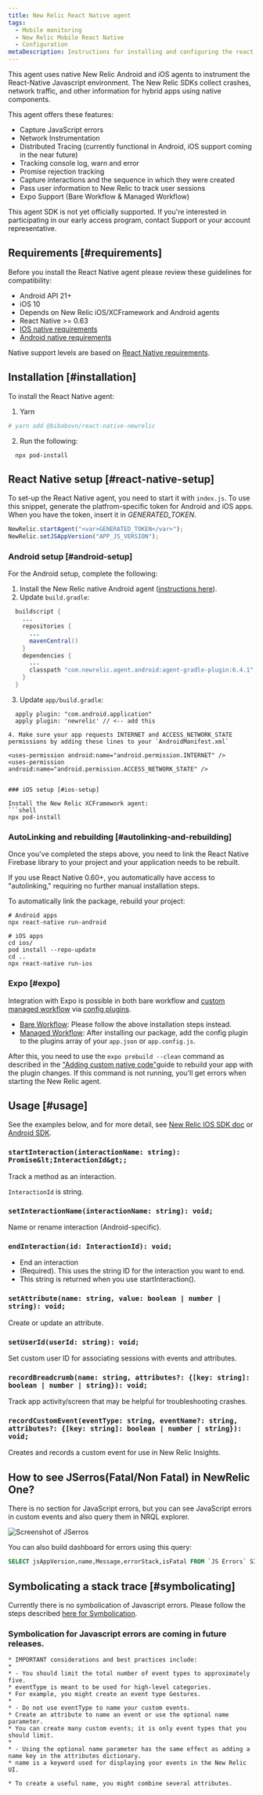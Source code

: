 ```yaml
---
title: New Relic React Native agent
tags:
  - Mobile monitoring
  - New Relic Mobile React Native
  - Configuration
metaDescription: Instructions for installing and configuring the react native agent.
---
```


This agent uses native New Relic Android and iOS agents to instrument the React-Native Javascript environment. The New Relic SDKs collect crashes, network traffic, and other information for hybrid apps using native components.

This agent offers these features:

  * Capture JavaScript errors
  * Network Instrumentation
  * Distributed Tracing (currently functional in Android, iOS support coming in the near future)
  * Tracking console log, warn and error
  * Promise rejection tracking
  * Capture interactions and the sequence in which they were created
  * Pass user information to New Relic to track user sessions
  * Expo Support (Bare Workflow & Managed Workflow)

<Callout title="Beta Feature">
This agent SDK is not yet officially supported. If you're interested in participating in our early access program, contact Support or your account representative.
</Callout>

## Requirements [#requirements]

Before you install the React Native agent please review these guidelines for compatibility:

  * Android API 21+
  * iOS 10
  * Depends on New Relic iOS/XCFramework and Android agents
  * React Native >= 0.63
  * [IOS native requirements](/docs/mobile-monitoring/new-relic-mobile-ios/get-started/new-relic-ios-compatibility-requirements)
  *  [Android native requirements](/docs/mobile-monitoring/new-relic-mobile-android/get-started/new-relic-android-compatibility-requirements)
  
Native support levels are based on [React Native requirements](https://github.com/facebook/react-native#-requirements).

## Installation [#installation]

To install the React Native agent:

1. Yarn
```sh
# yarn add @bibabovn/react-native-newrelic
```
2. Run the following:
```shell
  npx pod-install
```

## React Native setup [#react-native-setup]

To set-up the React Native agent, you need to start it with `index.js`. To use this snippet, generate the platfrom-specific token for Android and iOS apps. When you have the token, insert it in <var>GENERATED_TOKEN</var>.

```js
NewRelic.startAgent("<var>GENERATED_TOKEN</var>");
NewRelic.setJSAppVersion("APP_JS_VERSION");

```

### Android setup [#android-setup]

For the Android setup, complete the following:

1. Install the New Relic native Android agent ([instructions here](/docs/mobile-monitoring/new-relic-mobile-android/install-configure/install-android-apps-gradle-android-studio)).
2. Update `build.gradle`:
  ```java
    buildscript {
      ...
      repositories {
        ...
        mavenCentral()
      }
      dependencies {
        ...
        classpath "com.newrelic.agent.android:agent-gradle-plugin:6.4.1"
      }
    }
  ```

3. Update `app/build.gradle`:
  ```
    apply plugin: "com.android.application"
    apply plugin: 'newrelic' // <-- add this

4. Make sure your app requests INTERNET and ACCESS_NETWORK_STATE permissions by adding these lines to your `AndroidManifest.xml`
  ```
    <uses-permission android:name="android.permission.INTERNET" />
    <uses-permission android:name="android.permission.ACCESS_NETWORK_STATE" />
  ```

### iOS setup [#ios-setup]

Install the New Relic XCFramework agent:
```shell
  npx pod-install
```

### AutoLinking and rebuilding [#autolinking-and-rebuilding]
Once you've completed the steps above, you need to link the React Native Firebase library to your project and your application needs to be rebuilt.

<Callout variant="tip">
If you use React Native 0.60+, you automatically have access to "autolinking," requiring no further manual installation steps.
</Callout>

To automatically link the package, rebuild your project:
```shell
# Android apps
npx react-native run-android

# iOS apps
cd ios/
pod install --repo-update
cd ..
npx react-native run-ios
```
### Expo [#expo]

Integration with Expo is possible in both bare workflow and [custom managed workflow](https://docs.expo.io/workflow/customizing/) via [config plugins](https://docs.expo.io/guides/config-plugins/).

* [Bare Workflow](https://docs.expo.dev/introduction/managed-vs-bare/#bare-workflow): Please follow the above installation steps instead.
* [Managed Workflow](https://docs.expo.dev/introduction/managed-vs-bare/#bare-workflow): After installing our package, add the config plugin to the plugins array of your `app.json` or `app.config.js`.

After this, you need to use the `expo prebuild --clean` command as described in the  ["Adding custom native code"](https://docs.expo.dev/workflow/customizing/)guide to rebuild your app with the plugin changes. If this command is not running, you'll get errors when starting the New Relic agent.

## Usage [#usage]
See the examples below, and for more detail, see [New Relic IOS SDK doc](/docs/mobile-monitoring/new-relic-mobile-ios/ios-sdk-api) or [Android SDK](/docs/mobile-monitoring/new-relic-mobile-android/android-sdk-api).

### `startInteraction(interactionName: string): Promise&lt;InteractionId&gt;;`
Track a method as an interaction.

`InteractionId` is string.

### `setInteractionName(interactionName: string): void;`
Name or rename interaction (Android-specific).

### `endInteraction(id: InteractionId): void;`
* End an interaction
* (Required). This uses the string ID for the interaction you want to end.
* This string is returned when you use startInteraction().


### `setAttribute(name: string, value: boolean | number | string): void;`
Create or update an attribute.

### `setUserId(userId: string): void;`
Set custom user ID for associating sessions with events and attributes.

### `recordBreadcrumb(name: string, attributes?: {[key: string]: boolean | number | string}): void;`
Track app activity/screen that may be helpful for troubleshooting crashes.

### `recordCustomEvent(eventType: string, eventName?: string, attributes?: {[key: string]: boolean | number | string}): void;`
Creates and records a custom event for use in New Relic Insights.

## How to see JSerros(Fatal/Non Fatal) in NewRelic One?

There is no section for JavaScript errors, but you can see JavaScript errors in custom events and also query them in NRQL explorer.

![Screenshot of JSerros](./images/jserros.png "Screenshot of JSerros")

You can also build dashboard for errors using this query:

  ```sql
  SELECT jsAppVersion,name,Message,errorStack,isFatal FROM `JS Errors` SINCE 24 hours ago
  ```

 ## Symbolicating a stack trace [#symbolicating]

Currently there is no symbolication of Javascript errors. Please follow the steps described [here for Symbolication](https://reactnative.dev/docs/0.64/symbolication).

### Symbolication for Javascript errors are coming in future releases.

```angular2html
* IMPORTANT considerations and best practices include:
*
* - You should limit the total number of event types to approximately five.
* eventType is meant to be used for high-level categories.
* For example, you might create an event type Gestures.
*
* - Do not use eventType to name your custom events.
* Create an attribute to name an event or use the optional name parameter.
* You can create many custom events; it is only event types that you should limit.
*
* - Using the optional name parameter has the same effect as adding a name key in the attributes dictionary.
* name is a keyword used for displaying your events in the New Relic UI.

* To create a useful name, you might combine several attributes.
```